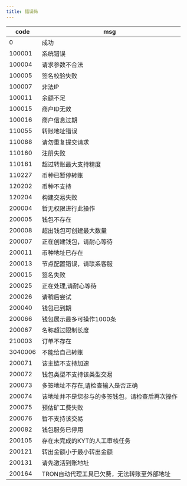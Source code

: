 ```yaml
---
title: 错误码
---
```



| code    | msg                        |
| ------- | -------------------------- |
| 0       | 成功                       |
| 100001  | 系统错误                   |
| 100004  | 请求参数不合法             |
| 100005  | 签名校验失败               |
| 100007  | 非法IP                     |
| 100011  | 余额不足                   |
| 100015  | 商户ID无效                 |
| 100016  | 商户信息过期               |
| 110055  | 转账地址错误               |
| 110088  | 请勿重复提交请求           |
| 110160  | 注册失败                   |
| 110161  | 超过转账最大支持精度       |
| 110227  | 币种已暂停转账             |
| 120202  | 币种不支持                 |
| 120204  | 构建交易失败               |
| 200004  | 暂无权限进行此操作         |
| 200005  | 钱包不存在                 |
| 200008  | 超出钱包可创建最大数量   |
| 200007  | 正在创建钱包，请耐心等待 |
| 200011  | 币种地址已存在             |
| 200013  | 节点配置错误，请联系客服   |
| 200015  | 签名失败                   |
| 200025  | 正在处理,请耐心等待        |
| 200026  | 请稍后尝试         |
| 200040  | 钱包已到期                 |
| 200066  | 钱包展示最多可操作1000条 |
| 200067  | 名称超过限制长度           |
| 210003  | 订单不存在                 |
| 3040006 | 不能给自己转账             |
| 200071  | 该主链不支持加速           |
| 200072  | 钱包类型不支持该类型交易   |
| 200073  | 多签地址不存在,请检查输入是否正确   |
| 200074  | 该地址并不是您参与的多签钱包，请检查后再次操作   |
| 200075  | 预估矿工费失败   |
| 200076  | 暂不支持该交易   |
| 200082  | 钱包服务已停用   |
| 200105  | 存在未完成的KYT的人工审核任务   |
| 200121  | 转出金额小于最小转出金额   |
| 200131  | 请先激活到账地址   |
| 200164  | TRON自动代理工具已欠费，无法转账至外部地址   |